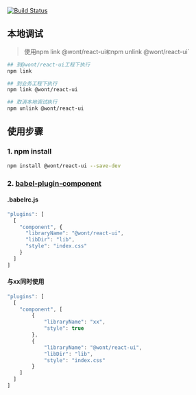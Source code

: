 
<Meta title="About/QuickStart" />

[![Build Status](https://travis-ci.org/wont-org/react-ui.svg?branch=master)](https://travis-ci.org/wont-org/react-ui)

## 本地调试
> 使用npm link @wont/react-ui`和`npm unlink @wont/react-ui`

```bash
## 到@wont/react-ui工程下执行
npm link

## 到业务工程下执行
npm link @wont/react-ui

## 取消本地调试执行
npm unlink @wont/react-ui
```

## 使用步骤
### 1. npm install

```bash
npm install @wont/react-ui --save-dev
```
### 2. [babel-plugin-component](https://www.npmjs.com/package/babel-plugin-component)
#### .babelrc.js

```js
"plugins": [
  [
    "component", {
      "libraryName": "@wont/react-ui",
      "libDir": "lib",
      "style": "index.css"
    }
  ]
]

```
#### 与xx同时使用
```js
"plugins": [
  [
    "component", [
        {
            "libraryName": "xx",
            "style": true
        },
        {
            "libraryName": "@wont/react-ui",
            "libDir": "lib",
            "style": "index.css"
        }
    ]
  ]
]
```
